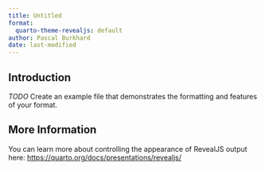 ```yaml
---
title: Untitled
format:
  quarto-theme-revealjs: default
author: Pascal Burkhard
date: last-modified
---
```


## Introduction

*TODO* Create an example file that demonstrates the formatting and features of your format.

## More Information

You can learn more about controlling the appearance of RevealJS output here: <https://quarto.org/docs/presentations/revealjs/>

